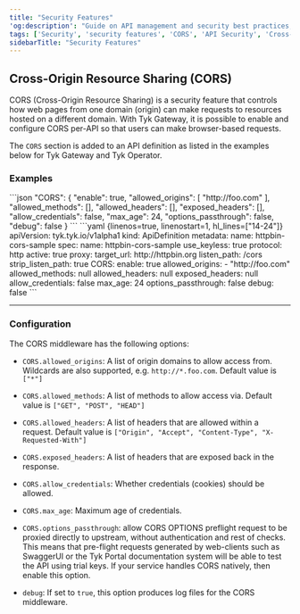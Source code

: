 ```yaml
---
title: "Security Features"
'og:description': "Guide on API management and security best practices, including authentication, authorization, resource protection, governance, and OWASP threat mitigation with Tyk."
tags: ['Security', 'security features', 'CORS', 'API Security', 'Cross-Origin Resource Sharing', 'Security', 'Configuration']
sidebarTitle: "Security Features"
---
```


## Cross-Origin Resource Sharing (CORS)

CORS (Cross-Origin Resource Sharing) is a security feature that controls how web pages from one domain (origin) can make requests to resources hosted on a different domain. With Tyk Gateway, it is possible to enable and configure CORS per-API so that users can make browser-based requests.

The `CORS` section is added to an API definition as listed in the examples below for Tyk Gateway and Tyk Operator.

### Examples

<Tabs>
<Tab title="Tyk Classic API Definition">
```json
"CORS": {
  "enable": true,
  "allowed_origins": [
    "http://foo.com"
  ],
  "allowed_methods": [],
  "allowed_headers": [],
  "exposed_headers": [],
  "allow_credentials": false,
  "max_age": 24,
  "options_passthrough": false,
  "debug": false
}
```
</Tab>
<Tab title="Tyk Operator API Definition">
```yaml {linenos=true, linenostart=1, hl_lines=["14-24"]}
apiVersion: tyk.tyk.io/v1alpha1
kind: ApiDefinition
metadata:
  name: httpbin-cors-sample
spec:
  name: httpbin-cors-sample
  use_keyless: true
  protocol: http
  active: true
  proxy:
    target_url: http://httpbin.org
    listen_path: /cors
    strip_listen_path: true
  CORS:
    enable: true
    allowed_origins:
      - "http://foo.com"
    allowed_methods: null
    allowed_headers: null
    exposed_headers: null
    allow_credentials: false
    max_age: 24
    options_passthrough: false
    debug: false
```
</Tab>
</Tabs>

---

### Configuration

The CORS middleware has the following options:

* `CORS.allowed_origins`: A list of origin domains to allow access from. Wildcards are also supported, e.g. `http://*.foo.com`. Default value is `["*"]`

* `CORS.allowed_methods`: A list of methods to allow access via. Default value is `["GET", "POST", "HEAD"]`

* `CORS.allowed_headers`: A list of headers that are allowed within a request. Default value is `["Origin", "Accept", "Content-Type", "X-Requested-With"]`

* `CORS.exposed_headers`: A list of headers that are exposed back in the response.

* `CORS.allow_credentials`: Whether credentials (cookies) should be allowed.

* `CORS.max_age`: Maximum age of credentials.

* `CORS.options_passthrough`: allow CORS OPTIONS preflight request to be proxied directly to upstream, without authentication and rest of checks. This means that pre-flight requests generated by web-clients such as SwaggerUI or 
the Tyk Portal documentation system will be able to test the API using trial keys. If your service handles CORS natively, then enable this option.

* `debug`: If set to `true`, this option produces log files for the CORS middleware.

